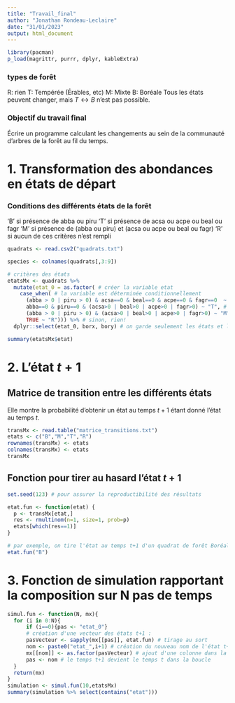 ```yaml
---
title: "Travail_final"
author: "Jonathan Rondeau-Leclaire"
date: "31/01/2023"
output: html_document
---
```


```r
library(pacman)
p_load(magrittr, purrr, dplyr, kableExtra)
```
### types de forêt
R: rien 
T: Tempérée (Érables, etc)
M: Mixte
B: Boréale
Tous les états peuvent changer, mais $T \longleftrightarrow B$ n'est pas possible.

### Objectif du travail final
Écrire un programme calculant les changements au sein de la communauté d'arbres de la forêt au fil du temps.

# 1. Transformation des abondances en états de départ
### Conditions des différents états de la forêt
'B' si présence de abba ou piru
'T' si présence de acsa ou acpe ou beal ou fagr
'M' si présence de (abba ou piru) et (acsa ou acpe ou beal ou fagr)
'R' si aucun de ces critères n'est rempli

```r
quadrats <- read.csv2("quadrats.txt")

species <- colnames(quadrats[,3:9])

# critères des états
etatsMx <- quadrats %>% 
  mutate(etat_0 = as.factor( # créer la variable etat
    case_when( # la variable est déterminée conditionnellement
      (abba > 0 | piru > 0) & acsa==0 & beal==0 & acpe==0 & fagr==0  ~ "B", # boréale
      abba==0 & piru==0 & (acsa>0 | beal>0 | acpe>0 | fagr>0) ~ "T", # tempérée
      (abba > 0 | piru > 0) & (acsa>0 | beal>0 | acpe>0 | fagr>0) ~ "M", # mixte
      TRUE ~ "R"))) %>% # sinon, rien!
  dplyr::select(etat_0, borx, bory) # on garde seulement les états et les coordonnées

summary(etatsMx$etat)
```

# 2. L'état $t+1$
## Matrice de transition entre les différents états
Elle montre la probabilité d'obtenir un état au temps $t+1$ étant donné l'état au temps $t$.
```r
transMx <- read.table("matrice_transitions.txt") 
etats <- c("B","M","T","R")
rownames(transMx) <- etats
colnames(transMx) <- etats
transMx
```

## Fonction pour tirer au hasard l'état $t+1$   
```r
set.seed(123) # pour assurer la reproductibilité des résultats

etat.fun <- function(etat) {
  p <- transMx[etat,]
  res <- rmultinom(n=1, size=1, prob=p)
  etats[which(res==1)]
}

# par exemple, on tire l'état au temps t+1 d'un quadrat de forêt Boréale au temps t:
etat.fun("B")
```

# 3. Fonction de simulation rapportant la composition sur N pas de temps
```r
simul.fun <- function(N, mx){
  for (i in 0:N){
      if (i==0){pas <- "etat_0"}
      # création d'une vecteur des états t+1 :
      pasVecteur <- sapply(mx[[pas]], etat.fun) # tirage au sort
      nom <- paste0("etat_",i+1) # création du nouveau nom de l'état t+1
      mx[[nom]] <- as.factor(pasVecteur) # ajout d'une colonne dans la matrice
      pas <- nom # le temps t+1 devient le temps t dans la boucle
  }
  return(mx)
}
simulation <- simul.fun(10,etatsMx)
summary(simulation %>% select(contains("etat")))

```





